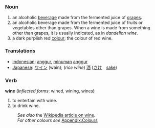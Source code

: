 ===Noun===
#an alcoholic [[beverage]] made from the fermented juice of [[grape]]s.
#an alcoholic beverage made from the fermented juice of fruits or vegetables other than grapes. When a wine is made from something other than grapes, it is usually indicated, as in ''dandelion wine''.
#a dark purplish red [[colour]]; the colour of red wine.

=== Translations ===
*[[Indonesian]]: [[anggur]], [[minum|minuman]] [[anggur]]
*[[Japanese]]: [[ワイン]] (wain); (''rice wine'') [[酒]] ([[さけ]]　[[sake]])

===Verb===
'''wine''' (''Inflected forms'': wined, wining, wines)
#to entertain with wine.
#to drink wine.

:''See also'' the [[w:wine|Wikipedia article on wine]].
:''For other colours see'' [[Wiktionary_Appendix:Colours|Appendix:Colours]]